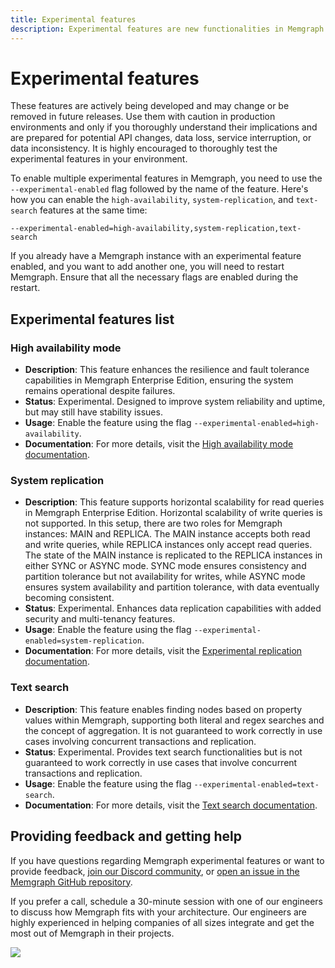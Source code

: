 ```yaml
---
title: Experimental features
description: Experimental features are new functionalities in Memgraph that carry some risk. They are still in development and may have stability issues. In case of any challenges, get in touch with your support representative for quick help.
---
```



# Experimental features

These features are actively being developed and may change or be removed in
future releases. Use them with caution in production environments and only if
you thoroughly understand their implications and are prepared for potential API
changes, data loss, service interruption, or data inconsistency. It is highly
encouraged to thoroughly test the experimental features in your environment.

<Callout>

To enable multiple experimental features in Memgraph, you need to use the
`--experimental-enabled` flag followed by the name of the feature. Here's how
you can enable the `high-availability`, `system-replication`, and `text-search`
features at the same time:

`--experimental-enabled=high-availability,system-replication,text-search`

If you already have a Memgraph instance with an experimental feature enabled,
and you want to add another one, you will need to restart Memgraph. Ensure that
all the necessary flags are enabled during the restart.

</Callout>

## Experimental features list

### High availability mode
- **Description**: This feature enhances the resilience and fault tolerance capabilities in Memgraph Enterprise Edition, ensuring the system remains operational despite failures.
- **Status**: Experimental. Designed to improve system reliability and uptime, but may still have stability issues.
- **Usage**: Enable the feature using the flag `--experimental-enabled=high-availability`.
- **Documentation**: For more details, visit the [High availability mode documentation](/database-management/configuration).

### System replication
- **Description**: This feature supports horizontal scalability for read queries in Memgraph Enterprise Edition. Horizontal scalability of write queries is not supported. In this setup, there are two roles for Memgraph instances: MAIN and REPLICA. The MAIN instance accepts both read and write queries, while REPLICA instances only accept read queries. The state of the MAIN instance is replicated to the REPLICA instances in either SYNC or ASYNC mode. SYNC mode ensures consistency and partition tolerance but not availability for writes, while ASYNC mode ensures system availability and partition tolerance, with data eventually becoming consistent.
- **Status**: Experimental. Enhances data replication capabilities with added security and multi-tenancy features.
- **Usage**: Enable the feature using the flag `--experimental-enabled=system-replication`.
- **Documentation**: For more details, visit the [Experimental replication documentation](/clustering/replication/experimental-replication).

### Text search
- **Description**: This feature enables finding nodes based on property values within Memgraph, supporting both literal and regex searches and the concept of aggregation. It is not guaranteed to work correctly in use cases involving concurrent transactions and replication.
- **Status**: Experimental. Provides text search functionalities but is not guaranteed to work correctly in use cases that involve concurrent transactions and replication.
- **Usage**: Enable the feature using the flag `--experimental-enabled=text-search`.
- **Documentation**: For more details, visit the [Text search documentation](/querying/text-search).

## Providing feedback and getting help

If you have questions regarding Memgraph experimental features or want to
provide feedback, [join our Discord community](https://www.discord.gg/memgraph),
or [open an issue in the Memgraph GitHub
repository](https://github.com/memgraph/memgraph/issues).

If you prefer a call, schedule a 30-minute session with one of our engineers to
discuss how Memgraph fits with your architecture. Our engineers are highly
experienced in helping companies of all sizes integrate and get the most out of
Memgraph in their projects.

![](/pages/getting-started/memgraph-office-hours.svg)

<Cards>
  <Card
    title="Book a call"
    href="https://memgraph.com/office-hours"
  />
</Cards>
